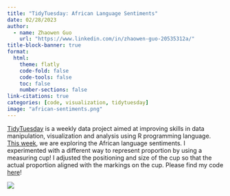 ```yaml
---
title: "TidyTuesday: African Language Sentiments"
date: 02/28/2023
author:
  - name: Zhaowen Guo
    url: "https://www.linkedin.com/in/zhaowen-guo-20535312a/"
title-block-banner: true
format:
  html:
    theme: flatly
    code-fold: false
    code-tools: false
    toc: false
    number-sections: false
link-citations: true
categories: [code, visualization, tidytuesday]
image: "african-sentiments.png"
---
```


[TidyTuesday](https://github.com/rfordatascience/tidytuesday) is a weekly data project aimed at improving skills in data manipulation, visualization and analysis using R programming language. [This week](https://github.com/rfordatascience/tidytuesday/blob/master/data/2023/2023-02-28/readme.md), we are exploring the African language sentiments. I experimented with a different way to represent proportion by using a measuring cup! I adjusted the positioning and size of the cup so that the actual proportion aligned with the markings on the cup. Please find my code [here](https://github.com/zwguo95/TidyTuesday/tree/main/2023/0228)!

![](african-sentiments.png)
